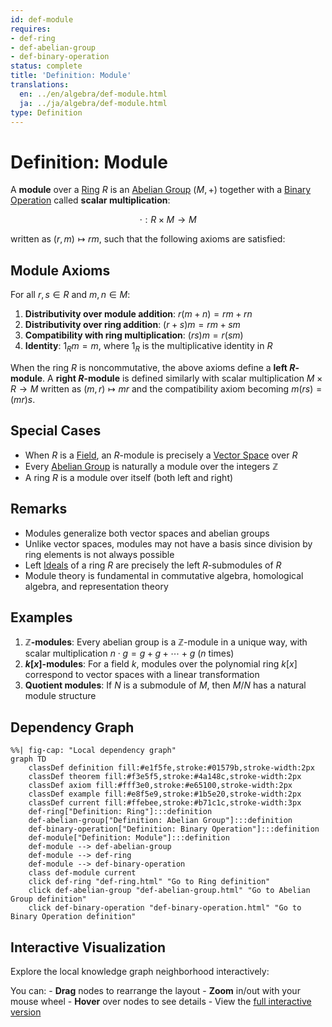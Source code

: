 ```yaml
---
id: def-module
requires:
- def-ring
- def-abelian-group
- def-binary-operation
status: complete
title: 'Definition: Module'
translations:
  en: ../en/algebra/def-module.html
  ja: ../ja/algebra/def-module.html
type: Definition
---
```


# Definition: Module {#def-module}

A **module** over a [Ring](def-ring.qmd) $R$ is an [Abelian Group](def-abelian-group.qmd) $(M, +)$ together with a [Binary Operation](def-binary-operation.qmd) called **scalar multiplication**:

$$\cdot : R \times M \to M$$

written as $(r, m) \mapsto rm$, such that the following axioms are satisfied:

## Module Axioms

For all $r, s \in R$ and $m, n \in M$:

1. **Distributivity over module addition**: $r(m + n) = rm + rn$
2. **Distributivity over ring addition**: $(r + s)m = rm + sm$
3. **Compatibility with ring multiplication**: $(rs)m = r(sm)$
4. **Identity**: $1_R m = m$, where $1_R$ is the multiplicative identity in $R$

When the ring $R$ is noncommutative, the above axioms define a **left $R$-module**. A **right $R$-module** is defined similarly with scalar multiplication $M \times R \to M$ written as $(m, r) \mapsto mr$ and the compatibility axiom becoming $m(rs) = (mr)s$.

## Special Cases

- When $R$ is a [Field](def-field.qmd), an $R$-module is precisely a [Vector Space](def-vector-space.qmd) over $R$
- Every [Abelian Group](def-abelian-group.qmd) is naturally a module over the integers $\mathbb{Z}$
- A ring $R$ is a module over itself (both left and right)

## Remarks

- Modules generalize both vector spaces and abelian groups
- Unlike vector spaces, modules may not have a basis since division by ring elements is not always possible
- Left [Ideals](def-ideal.qmd) of a ring $R$ are precisely the left $R$-submodules of $R$
- Module theory is fundamental in commutative algebra, homological algebra, and representation theory

## Examples

1. **$\mathbb{Z}$-modules**: Every abelian group is a $\mathbb{Z}$-module in a unique way, with scalar multiplication $n \cdot g = g + g + \cdots + g$ ($n$ times)
2. **$k[x]$-modules**: For a field $k$, modules over the polynomial ring $k[x]$ correspond to vector spaces with a linear transformation
3. **Quotient modules**: If $N$ is a submodule of $M$, then $M/N$ has a natural module structure

## Dependency Graph

```mermaid
%%| fig-cap: "Local dependency graph"
graph TD
    classDef definition fill:#e1f5fe,stroke:#01579b,stroke-width:2px
    classDef theorem fill:#f3e5f5,stroke:#4a148c,stroke-width:2px
    classDef axiom fill:#fff3e0,stroke:#e65100,stroke-width:2px
    classDef example fill:#e8f5e9,stroke:#1b5e20,stroke-width:2px
    classDef current fill:#ffebee,stroke:#b71c1c,stroke-width:3px
    def-ring["Definition: Ring"]:::definition
    def-abelian-group["Definition: Abelian Group"]:::definition
    def-binary-operation["Definition: Binary Operation"]:::definition
    def-module["Definition: Module"]:::definition
    def-module --> def-abelian-group
    def-module --> def-ring
    def-module --> def-binary-operation
    class def-module current
    click def-ring "def-ring.html" "Go to Ring definition"
    click def-abelian-group "def-abelian-group.html" "Go to Abelian Group definition"
    click def-binary-operation "def-binary-operation.html" "Go to Binary Operation definition"
```

## Interactive Visualization

Explore the local knowledge graph neighborhood interactively:

::: {.graph-viz data-id="def-module" data-width="700" data-height="500"}
:::

You can:
- **Drag** nodes to rearrange the layout
- **Zoom** in/out with your mouse wheel
- **Hover** over nodes to see details
- View the [full interactive version](../../output/interactive/def-module.html){target="_blank"}
